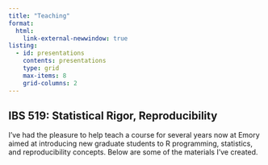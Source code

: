 ```yaml
---
title: "Teaching"
format:
  html:
    link-external-newwindow: true
listing:
  - id: presentations
    contents: presentations
    type: grid
    max-items: 8
    grid-columns: 2
---
```


## IBS 519: Statistical Rigor, Reproducibility

I've had the pleasure to help teach a course for several years now at Emory aimed at introducing new graduate students to R programming, statistics, and reproducibility concepts. Below are some of the materials I've created.

::: {#landing-posts}
:::
